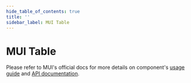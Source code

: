 ```yaml
---
hide_table_of_contents: true
title: ''
sidebar_label: MUI Table
---
```




<h1 className='!m-0'>MUI Table</h1>

Please refer to MUI's official docs for more details on component's [usage guide](https://mui.com/material-ui/react-table/) and [API documentation](https://mui.com/material-ui/react-table/#api).

<Grid container spacing={6}>
  <Grid item xs={12}>
    <Card>
      <CardHeader title='Basic Table' />
      <TableBasic />
    </Card>
  </Grid>
  <Grid item xs={12}>
    <Card>
      <CardHeader title='Dense Table' />
      <TableDense />
    </Card>
  </Grid>
  <Grid item xs={12}>
    <Card>
      <CardHeader title='Sticky Header' />
      <TableStickyHeader />
    </Card>
  </Grid>
  <Grid item xs={12}>
    <Card>
      <CardHeader title='Collapsible Table' />
      <TableCollapsible />
    </Card>
  </Grid>
  <Grid item xs={12}>
    <Card>
      <CardHeader title='Spanning Table' />
      <TableSpanning />
    </Card>
  </Grid>
  <Grid item xs={12}>
    <Card>
      <CardHeader title='Customized Table' />
      <TableCustomized />
    </Card>
  </Grid>
  <Grid item xs={12}>
    <Card>
      <TableSortSelect />
    </Card>
  </Grid>
</Grid>

